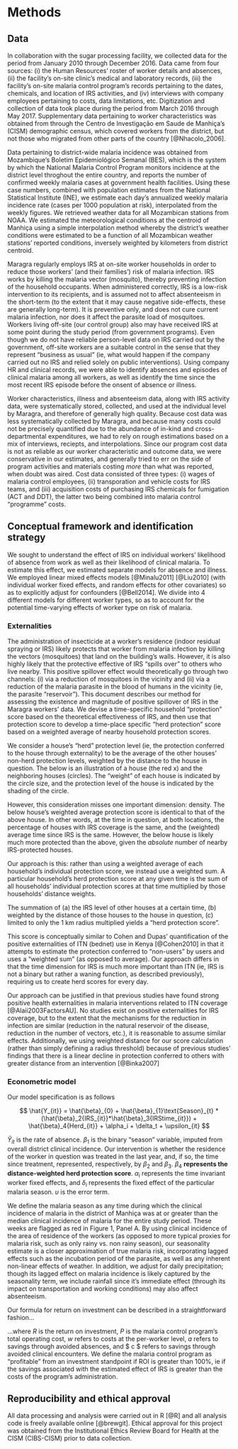 
# Methods

## Data 

In collaboration with the sugar processing facility, we collected data for the period from January 2010 through December 2016. Data came from four sources: (i) the Human Resources' roster of worker details and absences, (ii) the facility's on-site clinic's medical and laboratory records, (iii) the facility's on-site malaria control program's records pertaining to the dates, chemicals, and location of IRS activities, and (iv) interviews with company employees pertaining to costs, data limitations, etc. Digitization and collection of data took place during the period from March 2016 through May 2017. Supplementary data pertaining to worker characteristics was obtained from through the Centro de Investigação em Saude de Manhiça's (CISM) demographic census, which covered workers from the district, but not those who migrated from other parts of the country [@Nhacolo_2006]. 

Data pertaining to district-wide malaria incidence was obtained from Mozambique’s Boletim Epidemiológico Semanal (BES), which is the system by which the National Malaria Control Program monitors incidence at the district level throghout the entire country, and reports the number of confirmed weekly malaria cases at government health facilities. Using these case numbers, combined with population estimates from the National Statistical Institute (INE), we estimate each day's annualized weekly malaria incidence rate (cases per 1000 population at risk), interpolated from the weekly figures. We retrieved weather data for all Mozambican stations from NOAA. We estimated the meteorological conditions at the centroid of Manhiça using a simple interpolation method whereby the district's weather conditions were estimated to be a function of all Mozambican weather stations' reported conditions, inversely weighted by kilometers from district centroid. 

Maragra regularly employs IRS at on-site worker households in order to reduce those workers' (and their families') risk of malaria infection. IRS works by killing the malaria vector (mosquito), thereby preventing infection of the household occupants. When administered correctly, IRS is a low-risk intervention to its recipients, and is assumed not to affect absenteeism in the short-term (to the extent that it may cause negative side-effects, these are generally long-term). It is preventive only, and does not cure current malaria infection, nor does it affect the parasite load of mosquitoes. Workers living off-site (our control group) also may have received IRS at some point during the study period (from government programs). Even though we do not have reliable person-level data on IRS carried out by the government, off-site workers are a suitable control in the sense that they represent "business as usual" (ie, what would happen if the company carried out no IRS and relied solely on public interventions). Using company HR and clinical records, we were able to identify absences and episodes of clinical malaria among all workers, as well as identify the time since the most recent IRS episode before the onsent of absence or illness.

Worker characteristics, illness and absenteeism data, along with IRS activity data, were systematically stored, collected, and used at the individual level by Maragra, and therefore of generally high quality. Because cost data was less systematically collected by Maragra, and because many costs could not be precisely quantified due to the abundance of in-kind and cross-departmental expenditures, we had to rely on rough estimations based on a mix of interviews, reciepts, and interpolations. Since our program cost data is not as reliable as our worker characteristic and outcome data, we were conservative in our estimates, and generally tried to err on the side of program activities and materials costing _more_ than what was reported, when doubt was aired. Cost data consisted of three types: (i) wages of malaria control employees, (ii) transporation and vehicle costs for IRS teams, and (iii) acquisition costs of purchasing IRS chemicals for fumigation (ACT and DDT), the latter two being combined into malaria control "programme" costs. 


## Conceptual framework and identification strategy

We sought to understand the effect of IRS on individual workers' likelihood of absence from work as well as their likelihood of clinical malaria. To estimate this effect, we estimated separate models for absence and illness. We employed linear mixed effects models [@Minalu2011] [@Liu2010] (with individual worker fixed effects, and random effects for other covariates) so as to explicitly adjust for confounders [@Bell2014]. We divide into 4 different models for different worker types, so as to account for the potential time-varying effects of worker type on risk of malaria. 

### Externalities

The administration of insecticide at a worker's residence (indoor residual spraying or IRS) likely protects that worker from malaria infection by killing the vectors (mosquitoes) that land on the building's walls. However, it is also highly likely that the protective effective of IRS "spills over" to others who live nearby. This positive spillover effect would theoretically go through two channels: (i) via a reduction of mosquitoes in the vicinity and (ii) via a reduction of the malaria parasite in the blood of humans in the vicinity (ie, the parasite "reservoir"). This document describes our method for assessing the existence and magnitude of positive spillover of IRS in the Maragra workers' data. We devise a time-specific household "protection" score based on the theoretical effectiveness of IRS, and then use that protection score to develop a time-place specific "herd protection" score based on a weighted average of nearby household protection scores.

We consider a house's "herd" protection level (ie, the protection conferred to the house through externality) to be the average of the other houses' non-herd protection levels, weighted by the distance to the house in question. The below is an illustration of a house (the red x) and the neighboring houses (circles). The "weight" of each house is indicated by the circle size, and the protection level of the house is indicated by the shading of the circle.


However, this consideration misses one important dimension: density. The below house's weighted average protection score is identical to that of the above house. In other words, at the time in question, at both locations, the percentage of houses with IRS coverage is the same, and the (weighted) average time since IRS is the same. However, the below house is likely much more protected than the above, given the _absolute_ number of nearby IRS-protected houses.

Our approach is this: rather than using a weighted average of each household's individual protection score, we instead use a weighted sum. A particular household's herd protection score at any given time is the sum of all households' individual protection scores at that time multiplied by those households' distance weights.


The summation of (a) the IRS level of other houses at a certain time, (b) weighted by the distance of those houses to the house in question, (c) limited to only the 1 km radius multiplied yields a "herd protection score".

This score is conceptually similar to Cohen and Dupas' quantification of the positive externalities of ITN (bednet) use in Kenya [@Cohen2010] in that it attempts to estimate the protection conferred to "non-users" by users and uses a "weighted sum" (as opposed to average). Our approach differs in that the time dimension for IRS is much more important than ITN (ie, IRS is not a binary but rather a waning function, as described previously), requiring us to create herd scores for every day.

Our approach can be justified in that previous studies have found strong positive health externalities in malaria interventions related to ITN coverage [@Alaii2003FactorsAU]. No studies exist on positive externalities for IRS coverage, but to the extent that the mechanisms for the reduction in infection are similar (reduction in the natural reservoir of the disease, reduction in the number of vectors, etc.), it is reasonable to assume similar effects. Additionally, we using weighted distance for our score calculation (rather than simply defining a radius threshold) because of previous studies' findings that there is a linear decline in protection conferred to others with greater distance from an intervention [@Binka2007]


### Econometric model


Our model specification is as follows


$$
\hat{Y_{it}} = \hat{\beta}_{0} +  \hat{\beta}_{1}\text{Season}_{t} * (\hat{\beta}_2{IRS_{it}}*\hat{\beta}_3{IRStime_{it}}) +  \hat{\beta}_4{Herd_{it}} +  \alpha_i + \delta_t + \upsilon_{it}
$$

$\hat{Y}_{it}$ is the rate of absence. $\beta_{1}$ is the binary "season" variable, imputed from overall district clinical incidence. Our intervention is whether the residence of the worker in question was treated in the last year, and, if so, the time since treatment, represented, respectively, by $\beta_{2}$ and $\beta_{3}$. $\beta_{4}$ **represents the distance-weighted herd protection score**. $\alpha_i$ represents the time invariant worker fixed effects, and $\delta_i$ represents the fixed effect of the particular malaria season. $\upsilon$ is the error term.

We define the malaria season as any time during which the clinical incidence of malaria in the district of Manhiça was at or greater than the median clinical incidence of malaria for the entire study period. These weeks are flagged as red in Figure 1, Panel A.  By using clinical incidence of the area of residence of the workers (as opposed to more typical proxies for malaria risk, such as only rainy vs. non rainy season), our seasonality estimate is a closer approximation of true malaria risk, incorporating lagged effects such as the incubation period of the parasite, as well as any inherent non-linear effects of weather. In addition, we adjust for daily precipitation; though its lagged effect on malaria incidence is likely captured by the seasonality term, we include rainfall since it's immediate effect (through its impact on transportation and working conditions) may also affect absenteeism.


Our formula for return on investment can be described in a straightforward fashion...


\begin{center}
$R = \dfrac{P_{w} - S_{wa} - S_{wc}}{P_{w}}$

\end{center}

...where $R$ is the return on investment, $P$ is the malaria control program's total operating cost, $w$ refers to costs at the per-worker level, $a$ refers to savings through avoided absences, and $ c $ refers to savings through avoided clinical encounters. We define the malaria control program as "profitable" from an investment standpoint if ROI is greater than 100%, ie if the savings associated with the estimated effect of IRS is greater than the costs of the program's administration. 


## Reproducibility and ethical approval

All data processing and analysis were carried out in R [@R] and all analysis code is freely available online [@brewgit]. Ethical approval for this project was obtained from the Institutional Ethics Review Board for Health at the CISM (CIBS-CISM) prior to data collection.

\newpage

